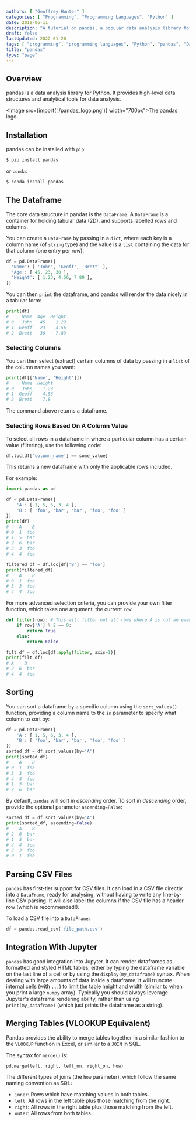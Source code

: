 ```yaml
---
authors: [ "Geoffrey Hunter" ]
categories: [ "Programming", "Programming Languages", "Python" ]
date: 2019-06-11
description: "A tutorial on pandas, a popular data analysis library for Python."
draft: false
lastUpdated: 2022-01-20
tags: [ "programming", "programming languages", "Python", "pandas", "DataFrame", "CSV", "Jupyter", "Numpy", "conda", "merge", "VLOOKUP" ]
title: "pandas"
type: "page"
---
```



## Overview

pandas is a data analysis library for Python. It provides high-level data structures and analytical tools for data analysis.

<Image src={import('./pandas_logo.png')} width="700px">The pandas logo.</Image>

## Installation

pandas can be installed with `pip`:

```bash
$ pip install pandas
```

or `conda`:

```bash
$ conda install pandas
```

## The Dataframe

The core data structure in pandas is the `DataFrame`. A `DataFrame` is a container for holding tabular data (2D), and supports labelled rows and columns.

You can create a `DataFrame` by passing in a `dict`, where each key is a column name (of `string` type) and the value is a `list` containing the data for that column (one entry per row):

```python
df = pd.DataFrame({
  'Name': [ 'John', 'Geoff', 'Brett' ],
  'Age': [ 45, 23, 30 ],
  'Height': [ 1.23, 4.56, 7.89 ],
})
```

You can then `print` the dataframe, and pandas will render the data nicely in a tabular form:

```python
print(df)
#     Name  Age  Height
# 0   John   45    1.23
# 1  Geoff   23    4.56
# 2  Brett   30    7.89
```

### Selecting Columns

You can then select (extract) certain columns of data by passing in a `list` of the column names you want:

```python
print(df[['Name', 'Height']])
#     Name  Height
# 0   John    1.23
# 1  Geoff    4.56
# 2  Brett    7.8
```

The command above returns a dataframe.

### Selecting Rows Based On A Column Value

To select all rows in a dataframe in where a particular column has a certain value (filtering), use the following code:

```python
df.loc[df['column_name'] == some_value]
```

This returns a new dataframe with only the applicable rows included.

For example:

```python
import pandas as pd

df = pd.DataFrame({
    'A': [ 1, 5, 6, 3, 4 ],
    'B': [ 'foo', 'bar', 'bar', 'foo', 'foo' ]
})
print(df)
#    A    B
# 0  1  foo
# 1  5  bar
# 2  6  bar
# 3  3  foo
# 4  4  foo

filtered_df = df.loc[df['B'] == 'foo']
print(filtered_df)
#    A    B
# 0  1  foo
# 3  3  foo
# 4  4  foo
```

For more advanced selection criteria, you can provide your own filter function, which takes one argument, the current `row`:

```python
def filter(row): # This will filter out all rows where A is not an even number.
    if row['A'] % 2 == 0:
        return True
    else:
        return False

filt_df = df.loc[df.apply(filter, axis=1)]
print(filt_df)
# A    B
# 2  6  bar
# 4  4  foo
```

## Sorting

You can sort a dataframe by a specific column using the `sort_values()` function, providing a column name to the `in` parameter to specify what column to sort by:

```python
df = pd.DataFrame({
    'A': [ 1, 5, 6, 3, 4 ],
    'B': [ 'foo', 'bar', 'bar', 'foo', 'foo' ]
})
sorted_df = df.sort_values(by='A')
print(sorted_df)
#    A    B
# 0  1  foo
# 3  3  foo
# 4  4  foo
# 1  5  bar
# 2  6  bar
```

By default, `pandas` will sort in _ascending_ order. To sort in _descending_ order, provide the optional parameter `ascending=False`:

```python
sorted_df = df.sort_values(by='A')
print(sorted_df, ascending=False)
#    A    B
# 2  6  bar
# 1  5  bar
# 4  4  foo
# 3  3  foo
# 0  1  foo
```

## Parsing CSV Files

`pandas` has first-tier support for CSV files. It can load in a CSV file directly into a `DataFrame`, ready for analysing, without having to write any line-by-line CSV parsing. It will also label the columns if the CSV file has a header row (which is recommended!).

To load a CSV file into a `DataFrame`:

```python
df = pandas.read_csv('file_path.csv')
```

## Integration With Jupyter

`pandas` has good integration into Jupyter. It can render dataframes as formatted and styled HTML tables, either by typing the dataframe variable on the last line of a cell or by using the `display(my_dataframe)` syntax. When dealing with large amounts of data inside a dataframe, it will truncate internal cells (with `...`) to limit the table height and width (similar to when you print a large `numpy` array). Typically you should always leverage Jupyter's dataframe rendering ability, rather than using `print(my_dataframe)` (which just prints the dataframe as a string).

## Merging Tables (VLOOKUP Equivalent)

Pandas provides the ability to merge tables together in a similar fashion to the `VLOOKUP` function in Excel, or similar to a `JOIN` in SQL.

The syntax for `merge()` is:

```python
pd.merge(left, right, left_on, right_on, how)
```

The different types of joins (the `how` parameter), which follow the same naming convention as SQL:

* `inner`: Rows which have matching values in both tables.
* `left`: All rows in the left table plus those matching from the right.
* `right`: All rows in the right table plus those matching from the left.
* `outer`: All rows from both tables.
